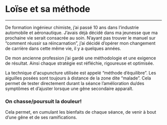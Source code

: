 # Loïse et sa méthode

---

De formation ingénieur chimiste, j’ai passé 10 ans dans l’industrie automobile et aéronautique. J’avais déjà décidé dans ma jeunesse que ma prochaine vie serait consacrée au soin. N’ayant pas trouver le manuel sur “comment réussir sa réincarnation”, j’ai décidé d’opérer mon changement de carrière dans cette même vie, il y a quelques années.

De mon ancienne profession j’ai gardé une méthodologie et une exigence de résultat. Ainsi chaque stratégie est réfléchie, rigoureuse et optimisée.

La technique d'acupuncture utilisée est appelé “méthode d’équilibre”. Les aiguilles posées sont toujours à distance de la zone dite “malade”. Cela permet de tester directement durant la séance l’amélioration du/des symptômes et d’ajuster lorsque une gêne secondaire apparaît.

### **On chasse/poursuit la douleur!**

Cela permet, en cumulant les bienfaits de chaque séance, de venir à bout d’une gêne et de ses ramifications.
